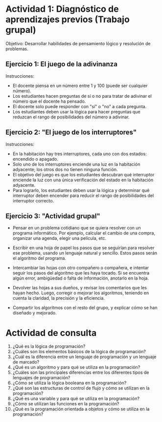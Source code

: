 
 # Actividad 1: Diagnóstico de aprendizajes previos (Trabajo grupal)

Objetivo: Desarrollar habilidades de pensamiento lógico y resolución de problemas.

 ## Ejercicio 1: El juego de la adivinanza

Instrucciones:

- El docente piensa en un número entre 1 y 100 (puede ser cualquier número).
- Los estudiantes hacen preguntas de sí o no para tratar de adivinar el número que el docente ha pensado.
- El docente solo puede responder con "sí" o "no" a cada pregunta.
- Los estudiantes deben usar la lógica para hacer preguntas que reduzcan el rango de posibilidades del número a adivinar.

 ## Ejercicio 2: "El juego de los interruptores"

Instrucciones:

- En la habitación hay tres interruptores, cada uno con dos estados: encendido o apagado.
- Solo uno de los interruptores enciende una luz en la habitación adyacente; los otros dos no tienen ninguna función.
- El objetivo del juego es que los estudiantes descubran qué interruptor enciende la luz con una única verificación del estado en la habitación adyacente.
- Para lograrlo, los estudiantes deben usar la lógica y determinar qué interruptor deben encender para reducir el rango de posibilidades del interruptor correcto.


 ## Ejercicio 3: "Actividad grupal"

- Pensar en un problema cotidiano que se quiera resolver con un programa informático. Por ejemplo, calcular el cambio de una compra, organizar una agenda, elegir una película, etc.

- Escribir en una hoja de papel los pasos que se seguirían para resolver ese problema, usando un lenguaje natural y sencillo. Estos pasos serán el algoritmo del programa.

- Intercambiar las hojas con otro compañero o compañera, e intentar seguir los pasos del algoritmo que les haya tocado. Si se encuentra algún error, ambigüedad o falta de información, anotarlo en la hoja.

- Devolver las hojas a sus dueños, y revisar los comentarios que les hayan hecho. Luego, corregir o mejorar los algoritmos, teniendo en cuenta la claridad, la precisión y la eficiencia.

- Compartir los algoritmos con el resto del grupo, y explicar cómo se han diseñado y mejorado. 


 # Actividad de consulta 

1. ¿Qué es la lógica de programación?
2. ¿Cuáles son los elementos básicos de la lógica de programación?
3. ¿Cuál es la diferencia entre un lenguaje de programación y un lenguaje de marcado?
4. ¿Qué es un algoritmo y para qué se utiliza en la programación?
5. ¿Cuáles son las principales diferencias entre los diferentes tipos de lenguajes de programación?
6. ¿Cómo se utiliza la lógica booleana en la programación?
7. ¿Qué son las estructuras de control de flujo y cómo se utilizan en la programación?
8. ¿Qué es una variable y para qué se utiliza en la programación?
9. ¿Cómo se utilizan las funciones en la programación?
10. ¿Qué es la programación orientada a objetos y cómo se utiliza en la programación?

